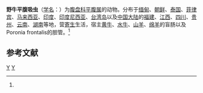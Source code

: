 {{Speciesbox
| taxon = Homalogaster paloniae
| binomial_authority = (Poirier, 1883)<ref name='id10016'>{{cite web| url =http://www.bioinfo.cn/db05/BjdwSpecies.php?action=view&id=10016| title =野牛平腹吸虫| work =《中国动物物种编目数据库》| publisher =中国科学院微生物研究所| author =中国科学院动物研究所| accessdate =2009-04-16| deadurl =yes| archiveurl =https://web.archive.org/web/20160305101606/http://www.bioinfo.cn/db05/BjdwSpecies.php?action=view&id=10016| archivedate =2016-03-05}}</ref>
}}

'''野牛平腹吸虫'''（[[学名|学名]]：{{lang|la|''Homalogaster paloniae''}}）为[[腹盘科|腹盘科]][[平腹属|平腹属]]的动物。分布于[[缅甸|缅甸]]、[[朝鲜|朝鲜]]、[[泰国|泰国]]、[[菲律宾|菲律宾]]、[[马来西亚|马来西亚]]、[[印度|印度]]、[[印度尼西亚|印度尼西亚]]、[[台湾岛|台湾岛]]以及[[中国大陆|中国大陆]]的[[福建|福建]]、[[江西|江西]]、[[四川|四川]]、[[贵州|贵州]]、[[云南|云南]]、[[湖南|湖南]]等地，营[[寄生|寄生]]生活，宿主[[黄牛|黄牛]]、[[水牛|水牛]]、[[山羊|山羊]]、[[绵羊|绵羊]]的盲肠以及Poronia frontalis的胆管。<ref name='id10016'/>

== 参考文献 ==
{{reflist}}

{{吸虫小作品}}
{{taxonbar}}
[[Category:_1883年描述的动物|Y]]
[[Category:平腹属|Y]]